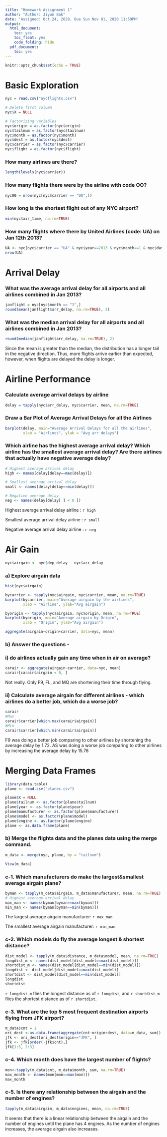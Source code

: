 ```yaml
---
title: "Homework Assignment 1"
author: "Author: Jiyun Bak"
date: 'Assigned: Oct 24, 2020, Due Sun Nov 01, 2020 11:59PM'
output:
  html_document:
    toc: yes
    toc_float: yes
    code_folding: hide
  pdf_document:
    toc: yes
---
```


```r
knitr::opts_chunk$set(echo = TRUE)
```

# Basic Exploration
```r
nyc = read.csv("nycflights.csv")

# Delete first column
nyc$X = NULL

# Factorizing variables 
nyc$origin = as.factor(nyc$origin)
nyc$tailnum = as.factor(nyc$tailnum)
nyc$month = as.factor(nyc$month)
nyc$dest = as.factor(nyc$dest)
nyc$carrier = as.factor(nyc$carrier)
nyc$flight = as.factor(nyc$flight)

```

### How many airlines are there?
```r
length(levels(nyc$carrier))
```

### How many flights there were by the airline with code OO?
```r
nyc00 = nrow(nyc[nyc$carrier == "OO",])
```

### How long is the shortest flight out of any NYC airport?
```r
min(nyc$air_time, na.rm=TRUE)
```

### How many flights where there by United Airlines (code: UA) on Jan 12th 2013?
```r
UA <- nyc[nyc$carrier == "UA" & nyc$year==2013 & nyc$month==1 & nyc$day==12, ] 
nrow(UA)

```

# Arrival Delay

### What was the average arrival delay for all airports and all airlines combined in Jan 2013?
```r
janflight = nyc[nyc$month == "1",]
round(mean(janflight$arr_delay, na.rm=TRUE), 2)
```

### What was the median arrival delay for all airports and all airlines combined in Jan 2013?
```r
round(median(janflight$arr_delay, na.rm=TRUE), 2)
```

Since the mean is greater than the median, the distribution has a longer tail in the negative direction. Thus, more flights arrive earlier than expected, however, when flights are delayed the delay is longer. 


# Airline Performance

### Calculate average arrival delays by airline
```r
delay = tapply(nyc$arr_delay, nyc$carrier, mean, na.rm=TRUE)
```

### Draw a Bar Plot of Average Arrival Delays for all the Airlines
```r
barplot(delay, main="Average Arrival Delays for all the airlines",
        xlab = "Airlines", ylab = "Avg arr delays")
```

### Which airline has the highest average arrival delay? Which airline has the smallest average arrival delay? Are there airlines that actually have negative average delay?
```r
# Highest average arrival delay
high <- names(delay[delay==max(delay)])

# Smallest average arrival delay
small <- names(delay[delay==min(delay)])

# Negative average delay
neg <- names(delay[delay[ ] < 0 ])

```
Highest average arrival delay airline : `r high`

Smallest average arrival delay airline : `r small`

Negative average arrival delay airline : `r neg`


# Air Gain 
```r
nyc$airgain <- nyc$dep_delay - nyc$arr_delay
```

### a) Explore airgain data 
```r
hist(nyc$airgain)

bycarrier <- tapply(nyc$airgain, nyc$carrier, mean, na.rm=TRUE)
barplot(bycarrier, main="Average airgain by the airlines",
        xlab = "Airline", ylab="Avg airgain")

byorigin <- tapply(nyc$airgain, nyc$origin, mean, na.rm=TRUE)
barplot(byorigin, main="Average airgain by Origin",
        xlab = "Origin", ylab="Avg airgain")

aggregate(airgain~origin+carrier, data=nyc, mean)
```


### b) Answer the questions - 
### i) do airlines actually gain any time when in air on average?
```r
carair <- aggregate(airgain~carrier, data=nyc, mean)
carair[carair$airgain < 0, ]
```
Not really. Only F9, FL, and MQ are shortening their time through flying.


### ii) Calculate average airgain for different airlines - which airlines do a better job, which do a worse job? 
```r
carair
#Max
carair$carrier[which.max(carair$airgain)]
#Min
carair$carrier[which.min(carair$airgain)]
```
F9 was doing a better job comparing to other airlines by shortening the average delay by 1.72. AS was doing a worse job comparing to other airlines by increasing the average delay by 15.76


# Merging Data Frames 
```r
library(data.table)
plane <- read.csv("planes.csv")

plane$X = NULL
plane$tailnum <- as.factor(plane$tailnum)
plane$year <- as.factor(plane$year)
plane$manufacturer <- as.factor(plane$manufacturer)
plane$model <- as.factor(plane$model)
plane$engine <- as.factor(plane$engine)
plane <- as.data.frame(plane)
```

### b) Merge the flights data and the planes data using the merge command. 

```r

m_data <- merge(nyc, plane, by = "tailnum")

View(m_data)
```

### c-1. Which manufacturers do make the largest&smallest average airgain plane? 
```r
byman <- tapply(m_data$airgain, m_data$manufacturer, mean, na.rm=TRUE)
# Highest average arrival delay
max_man <- names(byman[byman==max(byman)])
min_man <- names(byman[byman==min(byman)])
```
The largest average airgain manufacturer: `r max_man`

The smallest average airgain manufacturer: `r min_man`



### c-2. Which models do fly the average longest & shortest distance? 
```r
dist_model <- tapply(m_data$distance, m_data$model, mean, na.rm=TRUE)
longdist_m <- names(dist_model[dist_model==max(dist_model)])
shortdist_m <- names(dist_model[dist_model==min(dist_model)])
longdist <- dist_model[dist_model==max(dist_model)]
shortdist <- dist_model[dist_model==min(dist_model)]
longdist
shortdist
```
`r longdist_m` flies the longest distance as of `r longdist`, and `r shortdist_m` flies the shortest distance as of `r shortdist`.


### c-3. What are the top 5 most frequent destination airports flying from JFK airport?  
```r
m_data$cnt = 1
ori_dest <-as.data.frame(aggregate(cnt~origin+dest, data=m_data, sum))
jfk <- ori_dest[ori_dest$origin=="JFK", ]
jfk <- jfk[order(-jfk$cnt),]
jfk[1:5, 2:3]
```

### c-4. Which month does have the largest number of flights? 
```r
mon<-tapply(m_data$cnt, m_data$month, sum, na.rm=TRUE)
max_month <- names(mon[mon==max(mon)])
max_month
```


### c-5. Is there any relationship between the airgain and the number of engines? 
```r
tapply(m_data$airgain, m_data$engines, mean, na.rm=TRUE)
```
It seems that there is a linear relationship between the airgain and the number of engines until the plane has 4 engines. 
As the number of engines increases, the average airgain also increases. 